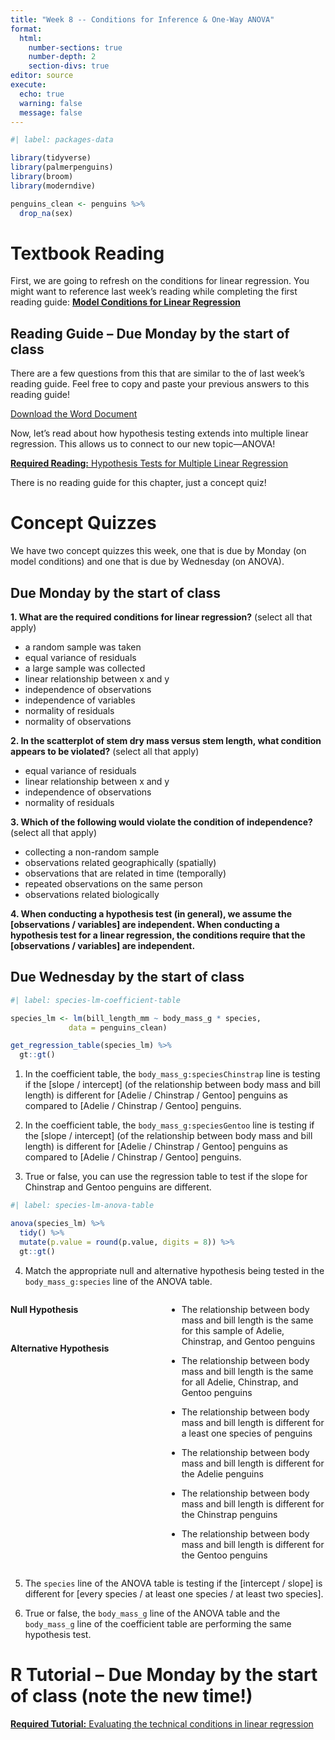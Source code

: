 ```yaml
---
title: "Week 8 -- Conditions for Inference & One-Way ANOVA"
format: 
  html: 
    number-sections: true
    number-depth: 2
    section-divs: true
editor: source
execute: 
  echo: true
  warning: false
  message: false
---
```


```r
#| label: packages-data

library(tidyverse)
library(palmerpenguins)
library(broom)
library(moderndive)

penguins_clean <- penguins %>% 
  drop_na(sex)
```


# Textbook Reading

First, we are going to refresh on the conditions for linear regression. You 
might want to reference last week's reading while completing the first reading
guide: [**Model Conditions for Linear Regression**](chapters/week7-reading2.qmd)

::: callout-note
## Reading Guide -- Due Monday by the start of class

There are a few questions from this that are similar to the of last week's
reading guide. Feel free to copy and paste your previous answers to this 
reading guide! 

[Download the Word Document](reading-guide/week8-reading1.qmd)
:::

Now, let's read about how hypothesis testing extends into multiple linear
regression. This allows us to connect to our new topic---ANOVA! 

[**Required Reading:** Hypothesis Tests for Multiple Linear Regression](chapters/week-8-reading-mlr.qmd)

::: callout-important
There is no reading guide for this chapter, just a concept quiz! 
:::

# Concept Quizzes

We have two concept quizzes this week, one that is due by Monday (on model
conditions) and one that is due by Wednesday (on ANOVA). 

## Due Monday by the start of class

**1. What are the required conditions for linear regression?** (select all that apply)

-   a random sample was taken
-   equal variance of residuals
-   a large sample was collected
-   linear relationship between x and y
-   independence of observations
-   independence of variables
-   normality of residuals
-   normality of observations

**2. In the scatterplot of stem dry mass versus stem length, what condition appears to be violated?** (select all that apply)

-   equal variance of residuals
-   linear relationship between x and y
-   independence of observations
-   normality of residuals

**3. Which of the following would violate the condition of independence?** (select all that apply)

-   collecting a non-random sample
-   observations related geographically (spatially)
-   observations that are related in time (temporally)
-   repeated observations on the same person
-   observations related biologically

**4. When conducting a hypothesis test (in general), we assume the \[observations / variables\] are independent. When conducting a hypothesis test for a linear regression, the conditions require that the \[observations / variables\] are independent.**

## Due Wednesday by the start of class

```r
#| label: species-lm-coefficient-table

species_lm <- lm(bill_length_mm ~ body_mass_g * species, 
             data = penguins_clean)

get_regression_table(species_lm) %>% 
  gt::gt()
```

1. In the coefficient table, the `body_mass_g:speciesChinstrap` line is testing if
the [slope / intercept] (of the relationship between body mass and bill length)
is different for [Adelie / Chinstrap / Gentoo] penguins as compared to 
[Adelie / Chinstrap / Gentoo] penguins.

2. In the coefficient table, the `body_mass_g:speciesGentoo` line is testing if
the [slope / intercept] (of the relationship between body mass and bill length)
is different for [Adelie / Chinstrap / Gentoo] penguins as compared to 
[Adelie / Chinstrap / Gentoo] penguins.
 
3. True or false, you can use the regression table to test if the slope for 
Chinstrap and Gentoo penguins are different. 

```r
#| label: species-lm-anova-table

anova(species_lm) %>% 
  tidy() %>% 
  mutate(p.value = round(p.value, digits = 8)) %>% 
  gt::gt()
```

4. Match the appropriate null and alternative hypothesis being tested in the
`body_mass_g:species` line of the ANOVA table.

::: columns
::: {.column width="40%"}
**Null Hypothesis**

</br> 

**Alternative Hypothesis**
:::

::: {.column width="5%"}
:::

::: {.column width="55%"}

- The relationship between body mass and bill length is the same for this sample
of Adelie, Chinstrap, and Gentoo penguins

- The relationship between body mass and bill length is the same for all Adelie,
Chinstrap, and Gentoo penguins

- The relationship between body mass and bill length is different for a least
one species of penguins

- The relationship between body mass and bill length is different for the Adelie
penguins

- The relationship between body mass and bill length is different for the
Chinstrap penguins

- The relationship between body mass and bill length is different for the Gentoo
penguins
:::
:::

5. The `species` line of the ANOVA table is testing if the [intercept / slope]
is different for [every species / at least one species / at least two species]. 

6. True or false, the `body_mass_g` line of the ANOVA table and the 
`body_mass_g` line of the coefficient table are performing the same hypothesis
test.

# R Tutorial -- Due Monday by the start of class (note the new time!)

[**Required Tutorial:** Evaluating the technical conditions in linear regression](https://openintro.shinyapps.io/ims-06-model-infer-04/)



